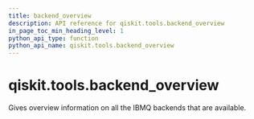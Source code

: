 ```yaml
---
title: backend_overview
description: API reference for qiskit.tools.backend_overview
in_page_toc_min_heading_level: 1
python_api_type: function
python_api_name: qiskit.tools.backend_overview
---
```


# qiskit.tools.backend\_overview

<Function id="qiskit.tools.backend_overview" github="https://github.com/qiskit/qiskit/tree/stable/0.21/qiskit/tools/monitor/overview.py" signature="backend_overview()">
  Gives overview information on all the IBMQ backends that are available.
</Function>

